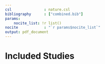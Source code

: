 ```yaml
---
csl               : nature.csl
bibliography      : ["combined.bib"]
params:
    nocite_list: !r list()
nocite            : "`r params$nocite_list`"
output: pdf_document
---
```


# Included Studies

<div id = "refs"></div>